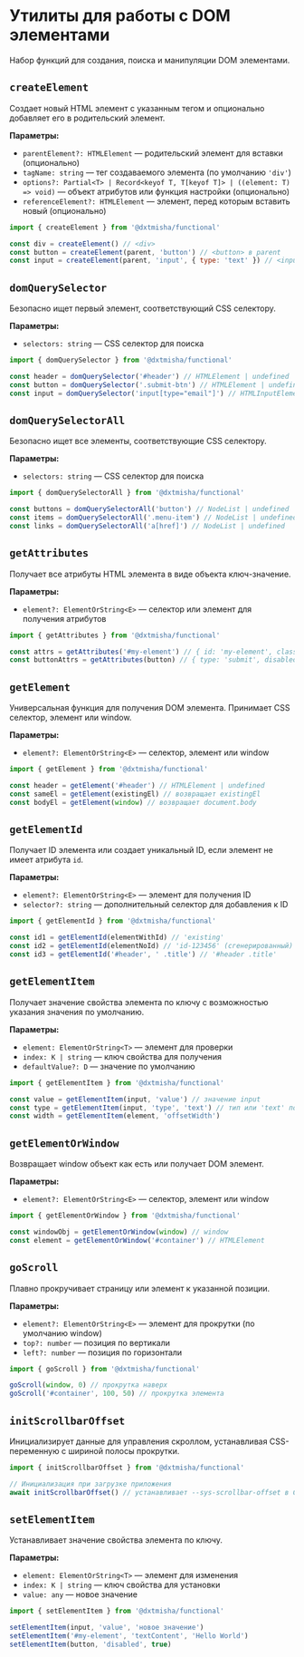 
<Meta title='@dxtmisha/functional/ru/Element Utils'/>

# Утилиты для работы с DOM элементами

Набор функций для создания, поиска и манипуляции DOM элементами.

## `createElement`

Создает новый HTML элемент с указанным тегом и опционально добавляет его в родительский элемент.

**Параметры:**
- `parentElement?: HTMLElement` — родительский элемент для вставки (опционально)
- `tagName: string` — тег создаваемого элемента (по умолчанию `'div'`)
- `options?: Partial<T> | Record<keyof T, T[keyof T]> | ((element: T) => void)` — объект атрибутов или функция настройки (опционально)
- `referenceElement?: HTMLElement` — элемент, перед которым вставить новый (опционально)

```javascript
import { createElement } from '@dxtmisha/functional'

const div = createElement() // <div>
const button = createElement(parent, 'button') // <button> в parent
const input = createElement(parent, 'input', { type: 'text' }) // <input type="text">
```

## `domQuerySelector`

Безопасно ищет первый элемент, соответствующий CSS селектору.

**Параметры:**
- `selectors: string` — CSS селектор для поиска

```javascript
import { domQuerySelector } from '@dxtmisha/functional'

const header = domQuerySelector('#header') // HTMLElement | undefined
const button = domQuerySelector('.submit-btn') // HTMLElement | undefined
const input = domQuerySelector('input[type="email"]') // HTMLInputElement | undefined
```

## `domQuerySelectorAll`

Безопасно ищет все элементы, соответствующие CSS селектору.

**Параметры:**
- `selectors: string` — CSS селектор для поиска

```javascript
import { domQuerySelectorAll } from '@dxtmisha/functional'

const buttons = domQuerySelectorAll('button') // NodeList | undefined
const items = domQuerySelectorAll('.menu-item') // NodeList | undefined
const links = domQuerySelectorAll('a[href]') // NodeList | undefined
```

## `getAttributes`

Получает все атрибуты HTML элемента в виде объекта ключ-значение.

**Параметры:**
- `element?: ElementOrString<E>` — селектор или элемент для получения атрибутов

```javascript
import { getAttributes } from '@dxtmisha/functional'

const attrs = getAttributes('#my-element') // { id: 'my-element', class: 'btn' }
const buttonAttrs = getAttributes(button) // { type: 'submit', disabled: '' }
```

## `getElement`

Универсальная функция для получения DOM элемента. Принимает CSS селектор, элемент или window.

**Параметры:**
- `element?: ElementOrString<E>` — селектор, элемент или window

```javascript
import { getElement } from '@dxtmisha/functional'

const header = getElement('#header') // HTMLElement | undefined
const sameEl = getElement(existingEl) // возвращает existingEl
const bodyEl = getElement(window) // возвращает document.body
```

## `getElementId`

Получает ID элемента или создает уникальный ID, если элемент не имеет атрибута `id`.

**Параметры:**
- `element?: ElementOrString<E>` — элемент для получения ID
- `selector?: string` — дополнительный селектор для добавления к ID

```javascript
import { getElementId } from '@dxtmisha/functional'

const id1 = getElementId(elementWithId) // 'existing'
const id2 = getElementId(elementNoId) // 'id-123456' (сгенерированный)
const id3 = getElementId('#header', ' .title') // '#header .title'
```

## `getElementItem`

Получает значение свойства элемента по ключу с возможностью указания значения по умолчанию.

**Параметры:**
- `element: ElementOrString<T>` — элемент для проверки
- `index: K | string` — ключ свойства для получения
- `defaultValue?: D` — значение по умолчанию

```javascript
import { getElementItem } from '@dxtmisha/functional'

const value = getElementItem(input, 'value') // значение input
const type = getElementItem(input, 'type', 'text') // тип или 'text' по умолчанию
const width = getElementItem(element, 'offsetWidth')
```

## `getElementOrWindow`

Возвращает window объект как есть или получает DOM элемент.

**Параметры:**
- `element?: ElementOrString<E>` — селектор, элемент или window

```javascript
import { getElementOrWindow } from '@dxtmisha/functional'

const windowObj = getElementOrWindow(window) // window
const element = getElementOrWindow('#container') // HTMLElement
```

## `goScroll`

Плавно прокручивает страницу или элемент к указанной позиции.

**Параметры:**
- `element?: ElementOrString<E>` — элемент для прокрутки (по умолчанию window)
- `top?: number` — позиция по вертикали
- `left?: number` — позиция по горизонтали

```javascript
import { goScroll } from '@dxtmisha/functional'

goScroll(window, 0) // прокрутка наверх
goScroll('#container', 100, 50) // прокрутка элемента
```

## `initScrollbarOffset`

Инициализирует данные для управления скроллом, устанавливая CSS-переменную с шириной полосы прокрутки.

```javascript
import { initScrollbarOffset } from '@dxtmisha/functional'

// Инициализация при загрузке приложения
await initScrollbarOffset() // устанавливает --sys-scrollbar-offset в CSS
```

## `setElementItem`

Устанавливает значение свойства элемента по ключу.

**Параметры:**
- `element: ElementOrString<T>` — элемент для изменения
- `index: K | string` — ключ свойства для установки
- `value: any` — новое значение

```javascript
import { setElementItem } from '@dxtmisha/functional'

setElementItem(input, 'value', 'новое значение')
setElementItem('#my-element', 'textContent', 'Hello World')
setElementItem(button, 'disabled', true)
```
